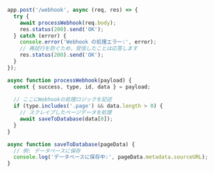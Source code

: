 ```javascript
app.post('/webhook', async (req, res) => {
  try {
    await processWebhook(req.body);
    res.status(200).send('OK');
  } catch (error) {
    console.error('Webhook の処理エラー:', error);
    // 再試行を防ぐため、受信したことは応答します
    res.status(200).send('OK');
  }
});

async function processWebhook(payload) {
  const { success, type, id, data } = payload;
  
  // ここにWebhookの処理ロジックを記述
  if (type.includes('.page') && data.length > 0) {
    // スクレイプしたページデータを処理
    await saveToDatabase(data[0]);
  }
}

async function saveToDatabase(pageData) {
  // 例: データベースに保存
  console.log('データベースに保存中:', pageData.metadata.sourceURL);
}
```
